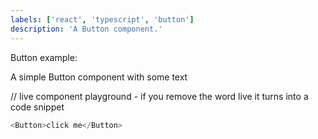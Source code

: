 ```yaml
---
labels: ['react', 'typescript', 'button']
description: 'A Button component.'
---
```



Button example:

A simple Button component with some text

// live component playground - if you remove the word live it turns into a code snippet
```js live
<Button>click me</Button>
```
